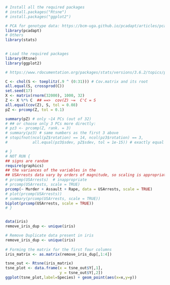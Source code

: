 ```r
# Install all the required packages
# install.packages("Rtsne")
# install.packages("ggplot2")

# PCA for genotype data: https://bcm-uga.github.io/pcadapt/articles/pcadapt.html
library(pcadapt)
# Others
library(stats)

 
# Load the required packages
library(Rtsne)
library(ggplot2)
```


```r
# https://www.rdocumentation.org/packages/stats/versions/3.6.2/topics/prcomp 

C <- chol(S <- toeplitz(.9 ^ (0:31))) # Cov.matrix and its root
all.equal(S, crossprod(C))
set.seed(17)
X <- matrix(rnorm(32000), 1000, 32)
Z <- X %*% C  ## ==>  cov(Z) ~=  C'C = S
all.equal(cov(Z), S, tol = 0.08)
pZ <- prcomp(Z, tol = 0.1)

summary(pZ) # only ~14 PCs (out of 32)
# ## or choose only 3 PCs more directly:
# pz3 <- prcomp(Z, rank. = 3)
# summary(pz3) # same numbers as the first 3 above
# stopifnot(ncol(pZ$rotation) == 14, ncol(pz3$rotation) == 3,
#           all.equal(pz3$sdev, pZ$sdev, tol = 1e-15)) # exactly equal typically

# }
# NOT RUN {
## signs are random
require(graphics)
## the variances of the variables in the
## USArrests data vary by orders of magnitude, so scaling is appropriate
# prcomp(USArrests)  # inappropriate
# prcomp(USArrests, scale = TRUE)
prcomp(~ Murder + Assault + Rape, data = USArrests, scale = TRUE)
# plot(prcomp(USArrests))
# summary(prcomp(USArrests, scale = TRUE))
biplot(prcomp(USArrests, scale = TRUE))
# }

```
```r

```



```r
data(iris)
remove_iris_dup <- unique(iris)

# Remove Duplicate data present in iris
remove_iris_dup <- unique(iris)
 
# Forming the matrix for the first four columns 
iris_matrix <- as.matrix(remove_iris_dup[,1:4])

tsne_out <- Rtsne(iris_matrix)
tsne_plot <- data.frame(x = tsne_out$Y[,1], 
                        y = tsne_out$Y[,2])
ggplot(tsne_plot,label=Species) + geom_point(aes(x=x,y=y))

```

